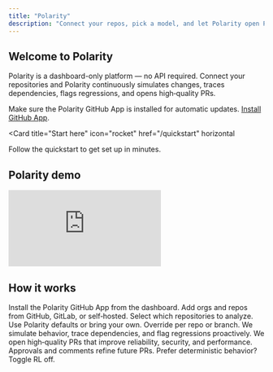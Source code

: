 ```yaml
---
title: "Polarity"
description: "Connect your repos, pick a model, and let Polarity open PRs that improve reliability, security, and performance."
---
```


## Welcome to Polarity

Polarity is a dashboard-only platform — no API required. Connect your repositories and Polarity continuously simulates changes, traces dependencies, flags regressions, and opens high‑quality PRs.

<Note>
  Make sure the Polarity GitHub App is installed for automatic updates.
  <a href="https://github.com/apps/polarity-ai/installations/select_target">Install GitHub App</a>.
</Note>

<Card
  title="Start here"
  icon="rocket"
  href="/quickstart"
  horizontal
>
  Follow the quickstart to get set up in minutes.
</Card>

## Polarity demo

<Frame caption="Polarity 0 technical demo">
  <iframe
    className="w-full aspect-video rounded-xl"
    src="https://www.youtube.com/embed/_gorNWoK0i8"
    title="Polarity 0 DEMO TECHNICAL"
    frameBorder="0"
    allow="accelerometer; autoplay; clipboard-write; encrypted-media; gyroscope; picture-in-picture"
    allowFullScreen
  ></iframe>
  
</Frame>

## How it works

<Steps>
<Step title="Install the GitHub App">
  Install the Polarity GitHub App from the dashboard.
</Step>
<Step title="Connect your repos">
  Add orgs and repos from GitHub, GitLab, or self‑hosted. Select which repositories to analyze.
</Step>
<Step title="Choose the model">
  Use Polarity defaults or bring your own. Override per repo or branch.
</Step>
<Step title="Polarity analyzes every commit">
  We simulate behavior, trace dependencies, and flag regressions proactively.
</Step>
<Step title="Polarity publishes PRs">
  We open high‑quality PRs that improve reliability, security, and performance.
</Step>
<Step title="Learns over time — or lock defaults">
  Approvals and comments refine future PRs. Prefer deterministic behavior? Toggle RL off.
</Step>
</Steps>
